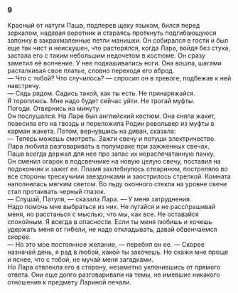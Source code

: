 ### 9 {-}

Красный от натуги Паша, подперев щеку языком, бился перед зеркалом, надевая воротник и стараясь проткнуть подгибающуюся запонку в закрахмаленные петли манишки. Он собирался в гости и был еще так чист и неискушен, что растерялся, когда Лара, войдя без стука, застала его с таким небольшим недочетом в костюме. Он сразу заметил её волнение. У нее подкашивались ноги. Она вошла, шагами расталкивая свое платье, словно переходя его вброд.<br/> — Что с тобой? Что случилось? — спросил он в тревоге, подбежав к ней навстречу.<br/> — Сядь рядом. Садись такой, как ты есть. Не принаряжайся.<br/> Я тороплюсь. Мне надо будет сейчас уйти. Не трогай муфты.<br/> Погоди. Отвернись на минуту.<br/> Он послушался. На Ларе был английский костюм. Она сняла жакет, повесила его на гвоздь и переложила Родин револьвер из муфты в карман жакета. Потом, вернувшись на диван, сказала:<br/> — Теперь можешь смотреть. Зажги свечу и потуши электричество.<br/> Лара любила разговаривать в полумраке при зажженных свечах.<br/> Паша всегда держал для нее про запас их нераспечатанную пачку.<br/> Он сменил огарок в подсвечнике на новую целую свечу, поставил на подоконник и зажег ее. Пламя захлебнулось стеарином, постреляло во все стороны трескучими звездочками и заострилось стрелкой. Комната наполнилась мягким светом. Во льду оконного стекла на уровне свечи стал протаивать черный глазок.<br/> — Слушай, Патуля, — сказала Лара. — У меня затруднения.<br/> Надо помочь мне выбраться из них. Не пугайся и не расспрашивай меня, но расстанься с мыслью, что мы, как все. Не оставайся спокойным. Я всегда в опасности. Если ты меня любишь и хочешь удержать меня от гибели, не надо откладывать, давай обвенчаемся скорее.<br/> — Но это мое постоянное желание, — перебил он ее. — Скорее назначай день, я рад в любой, какой ты захочешь. Но скажи мне проще и яснее, что с тобой, не мучай меня загадками.<br/> Но Лара отвлекла его в сторону, незаметно уклонившись от прямого ответа. Они еще долго разговаривали на темы, не имевшие никакого отношения к предмету Лариной печали.

